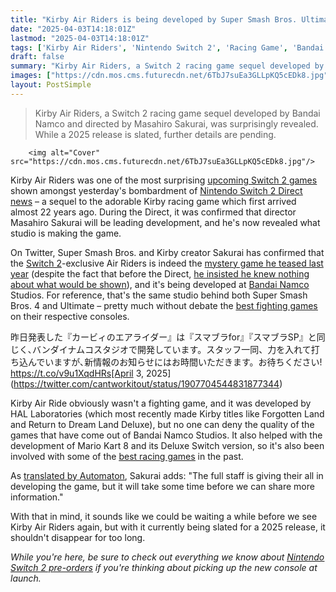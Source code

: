 ```yaml
---
title: "Kirby Air Riders is being developed by Super Smash Bros. Ultimate studio Bandai Namco Studios, but Masahiro Sakurai hints it'll be a while before we hear more about it"
date: "2025-04-03T14:18:01Z"
lastmod: "2025-04-03T14:18:01Z"
tags: ['Kirby Air Riders', 'Nintendo Switch 2', 'Racing Game', 'Bandai Namco', 'Masahiro Sakurai']
draft: false
summary: "Kirby Air Riders, a Switch 2 racing game sequel developed by Bandai Namco and directed by Masahiro Sakurai, was surprisingly revealed.  While a 2025 release is slated, further details are pending."
images: ["https://cdn.mos.cms.futurecdn.net/6TbJ7suEa3GLLpKQ5cEDk8.jpg"]
layout: PostSimple
---
```

> Kirby Air Riders, a Switch 2 racing game sequel developed by Bandai Namco and directed by Masahiro Sakurai, was surprisingly revealed.  While a 2025 release is slated, further details are pending.


        <img alt="Cover" src="https://cdn.mos.cms.futurecdn.net/6TbJ7suEa3GLLpKQ5cEDk8.jpg"/>
        
Kirby Air Riders was one of the most surprising [<u>upcoming Switch 2 games</u>](https://www.gamesradar.com/upcoming-switch-2-games/) shown amongst yesterday's bombardment of [<u>Nintendo Switch 2 Direct news</u>](https://www.gamesradar.com/news/live/nintendo-switch-2-direct-news-live-april-2-announcements/) – a sequel to the adorable Kirby racing game which first arrived almost 22 years ago. During the Direct, it was confirmed that director Masahiro Sakurai will be leading development, and he's now revealed what studio is making the game.

On Twitter, Super Smash Bros. and Kirby creator Sakurai has confirmed that the [<u>Switch 2</u>](https://www.gamesradar.com/nintendo-switch-2-guide/)-exclusive Air Riders is indeed the [mystery game he teased last year](https://www.gamesradar.com/games/super-smash-bros-creator-masahiro-sakurai-teases-a-new-game-thats-secretly-been-in-the-works-for-years-and-it-should-be-announced-sooner-or-later-if-were-able-to-get-it-made/) (despite the fact that before the Direct, [he insisted he knew nothing about what would be shown](https://www.gamesradar.com/games/super-smash-bros/smash-bros-creator-masahiro-sakurai-is-surprised-the-switch-2-direct-is-an-hour-long-and-no-he-doesnt-know-whats-coming-even-if-people-are-going-to-suspect-no-matter-what/)), and it's being developed at [Bandai Namco](https://www.gamesradar.com/tag/bandai-namco/) Studios. For reference, that's the same studio behind both Super Smash Bros. 4 and Ultimate – pretty much without debate the [<u>best fighting games</u>](https://www.gamesradar.com/best-fighting-games/) on their respective consoles.

昨日発表した『カービィのエアライダー』は『スマブラfor』『スマブラSP』と同じく､バンダイナムコスタジオで開発しています。スタッフ一同、力を入れて打ち込んでいますが､新情報のお知らせにはお時間いただきます。お待ちください! https://t.co/v9u1XqdHRs[April 3, 2025](https://twitter.com/cantworkitout/status/1907704544831877344)

Kirby Air Ride obviously wasn't a fighting game, and it was developed by HAL Laboratories (which most recently made Kirby titles like Forgotten Land and Return to Dream Land Deluxe), but no one can deny the quality of the games that have come out of Bandai Namco Studios. It also helped with the development of Mario Kart 8 and its Deluxe Switch version, so it's also been involved with some of the [<u>best racing games</u>](https://www.gamesradar.com/best-racing-games/) in the past.

As [<u>translated by Automaton</u>](https://automaton-media.com/en/news/kirby-air-riders-is-being-developed-by-bandai-namco-studios-developer-of-super-smash-bros-ultimate/), Sakurai adds: "The full staff is giving their all in developing the game, but it will take some time before we can share more information."

With that in mind, it sounds like we could be waiting a while before we see Kirby Air Riders again, but with it currently being slated for a 2025 release, it shouldn't disappear for too long.

*While you're here, be sure to check out everything we know about *[<u><em>Nintendo Switch 2 pre-orders</em></u>](https://www.gamesradar.com/news/live/nintendo-switch-2-pre-orders-live/)* if you're thinking about picking up the new console at launch.*
        